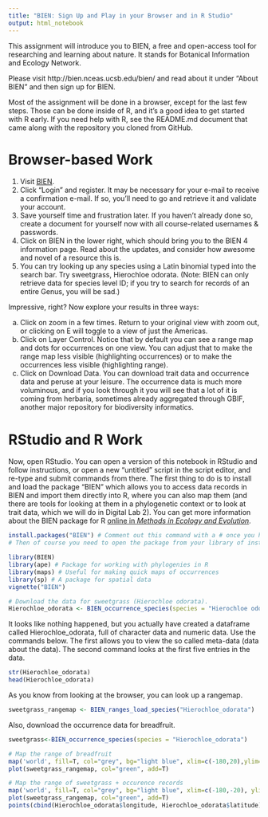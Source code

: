 ```yaml
---
title: "BIEN: Sign Up and Play in your Browser and in R Studio"
output: html_notebook
---
```


This assignment will introduce you to BIEN, a free and open-access tool for researching and learning about nature. It stands for Botanical Information and Ecology Network.  

Please visit http://bien.nceas.ucsb.edu/bien/ and read about it under "About BIEN" and then sign up for BIEN.

Most of the assignment will be done in a browser, except for the last few steps. Those can be done inside of R, and it's a good idea to get started with R early. If you need help with R, see the README.md document that came along with the repository you cloned from GitHub. 

# Browser-based Work
1. Visit [BIEN](http://biendata.org).
2. Click "Login" and register. It may be necessary for your e-mail to receive a confirmation e-mail. If so, you'll need to go and retrieve it and validate your account.
3. Save yourself time and frustration later. If you haven't already done so, create a document for yourself now with all course-related usernames & passwords.
4. Click on BIEN in the lower right, which should bring you to the BIEN 4 information page. Read about the updates, and consider how awesome and novel of a resource this is.
5. You can try looking up any species using a Latin binomial typed into the search bar. Try sweetgrass, Hierochloe odorata. (Note: BIEN can only retrieve data for species level ID; if you try to search for records of an entire Genus, you will be sad.)

Impressive, right? Now explore your results in three ways:

a. Click on zoom in a few times. Return to your original view with zoom out, or clicking on E will toggle to a view of just the Americas.
b. Click on Layer Control. Notice that by default you can see a range map and dots for occurrences on one view. You can adjust that to make the range map less visible (highlighting occurrences) or to make the occurrences less visible (highlighting range).
c. Click on Download Data. You can download trait data and occurrence data and peruse at your leisure. The occurrence data is much more voluminous, and if you look through it you will see that a lot of it is coming from herbaria, sometimes already aggregated through GBIF, another major repository for biodiversity informatics. 

# RStudio and R Work
Now, open RStudio. You can open a version of this notebook in RStudio and follow instructions, or open a new "untitled" script in the script editor, and re-type and submit commands from there. The first thing to do is to install and load the package "BIEN" which allows you to access data records in BIEN and import them directly into R, where you can also map them (and there are tools for looking at them in a phylogenetic context or to look at trait data, which we will do in Digital Lab 2). You can get more information about the BIEN package for R [online in *Methods in Ecology and Evolution*](https://besjournals.onlinelibrary.wiley.com/doi/full/10.1111/2041-210X.12861).

```r
install.packages("BIEN") # Comment out this command with a # once you have BIEN installed.
# Then of course you need to open the package from your library of installed packages. Simultaneously, it's smart to open some other packages that may already be installed, which is done below with the library command.
```

```r
library(BIEN)
library(ape) # Package for working with phylogenies in R
library(maps) # Useful for making quick maps of occurrences
library(sp) # A package for spatial data
vignette("BIEN")
```

```r
# Download the data for sweetgrass (Hierochloe odorata).
Hierochloe_odorata <- BIEN_occurrence_species(species = "Hierochloe odorata")
```

It looks like nothing happened, but you actually have created a dataframe called Hierochloe_odorata, full of character data and numeric data. Use the commands below. The first allows you to view the so called meta-data (data about the data). The second command looks at the first five entries in the data.

```r
str(Hierochloe_odorata)
head(Hierochloe_odorata)
```

As you know from looking at the browser, you can look up a rangemap.

```r
sweetgrass_rangemap <- BIEN_ranges_load_species("Hierochloe_odorata")
```

Also, download the occurrence data for breadfruit.

```r
sweetgrass<-BIEN_occurrence_species(species = "Hierochloe_odorata")
```

```r
# Map the range of breadfruit
map('world', fill=T, col="grey", bg="light blue", xlim=c(-180,20),ylim=c(-60,80))
plot(sweetgrass_rangemap, col="green", add=T)
```

```r
# Map the range of sweetgrass + occurence records
map('world', fill=T, col="grey", bg="light blue", xlim=c(-180,-20), ylim=c(-60, 80))
plot(sweetgrass_rangemap, col="green", add=T)
points(cbind(Hierochloe_odorata$longitude, Hierochloe_odorata$latitude), col="blue", pch=20, cex=1)
```
